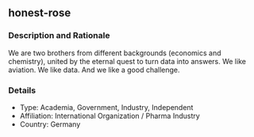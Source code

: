 ## honest-rose

### Description and Rationale
We are two brothers from different backgrounds (economics and chemistry), united by the eternal quest to turn data into answers. We like aviation. We like data. And we like a good challenge.

### Details

* Type: Academia, Government, Industry, Independent
* Affiliation: International Organization / Pharma Industry
* Country: Germany

